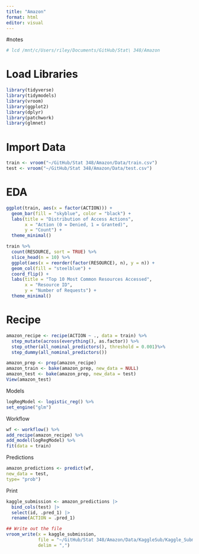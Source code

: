 ```yaml
---
title: "Amazon"
format: html
editor: visual
---
```


#notes

```r
# lcd /mnt/c/Users/riley/Documents/GitHub/Stat\ 348/Amazon
```

# Load Libraries

```r
library(tidyverse)
library(tidymodels)
library(vroom)
library(ggplot2)
library(dplyr)
library(patchwork)
library(glmnet)

```

# Import Data

```r
train <- vroom("~/GitHub/Stat 348/Amazon/Data/train.csv")
test <- vroom("~/GitHub/Stat 348/Amazon/Data/test.csv")
```

# EDA

```r
ggplot(train, aes(x = factor(ACTION))) +
  geom_bar(fill = "skyblue", color = "black") +
  labs(title = "Distribution of Access Actions",
       x = "Action (0 = Denied, 1 = Granted)",
       y = "Count") +
  theme_minimal()

train %>%
  count(RESOURCE, sort = TRUE) %>%
  slice_head(n = 10) %>%
  ggplot(aes(x = reorder(factor(RESOURCE), n), y = n)) +
  geom_col(fill = "steelblue") +
  coord_flip() +
  labs(title = "Top 10 Most Common Resources Accessed",
       x = "Resource ID",
       y = "Number of Requests") +
  theme_minimal()
```

# Recipe

```r
amazon_recipe <- recipe(ACTION ~ ., data = train) %>%
  step_mutate(across(everything(), as.factor)) %>%
  step_other(all_nominal_predictors(), threshold = 0.001)%>%
  step_dummy(all_nominal_predictors())

amazon_prep <- prep(amazon_recipe)
amazon_train <- bake(amazon_prep, new_data = NULL)
amazon_test <- bake(amazon_prep, new_data = test)
View(amazon_test)
```

Models

```r
logRegModel <- logistic_reg() %>%
set_engine("glm")
```

Workflow

```r
wf <- workflow() %>%
add_recipe(amazon_recipe) %>%
add_model(logRegModel) %>%
fit(data = train)
```

Predictions

```r
amazon_predictions <- predict(wf,
new_data = test,
type= "prob") 
```

Print

```r
kaggle_submission <- amazon_predictions |>
  bind_cols(test) |> 
  select(id, .pred_1) |>
  rename(ACTION = .pred_1) 

## Write out the file
vroom_write(x = kaggle_submission,
            file = "~/GitHub/Stat 348/Amazon/Data/KaggleSub/Kaggle_Submission.csv",
            delim = ",")
```
